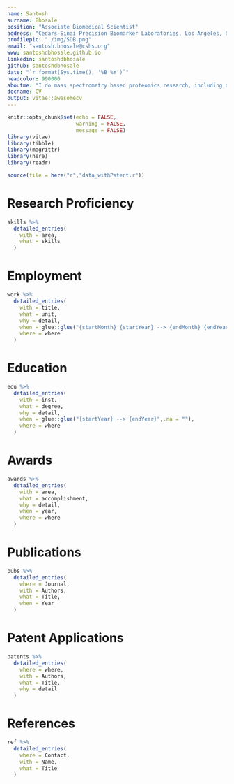 ---
name: Santosh
surname: Bhosale
position: "Associate Biomedical Scientist"
address: "Cedars-Sinai Precision Biomarker Laboratories, Los Angeles, CA, USA"
profilepic: "./img/SDB.png"
email: "santosh.bhosale@cshs.org"
www: santoshdbhosale.github.io
linkedin: santoshdbhosale
github: santoshdbhosale
date: "`r format(Sys.time(), '%B %Y')`"
headcolor: 990000
aboutme: "I do mass spectrometry based proteomics research, including discovery and validation of protein biomarkers in clinical samples. Collaborations with clinicians, mass spectrometry experts and bioinformaticians."
docname: CV
output: vitae::awesomecv
---

```{r setup, include=FALSE}
knitr::opts_chunk$set(echo = FALSE,
                      warning = FALSE,
                      message = FALSE)
library(vitae)
library(tibble)
library(magrittr)
library(here)
library(readr)

source(file = here("r","data_withPatent.r"))

```

# Research Proficiency

```{r SKILLS}

skills %>%
  detailed_entries(
    with = area,
    what = skills
  )

```

# Employment

```{r EMPLOYMENT}

work %>%
  detailed_entries(
    with = title,
    what = unit,
    why = detail,
    when = glue::glue("{startMonth} {startYear} --> {endMonth} {endYear}",.na = ""),
    where = where
  )

```

\pagebreak

# Education

```{r EDUCATION}

edu %>%
  detailed_entries(
    with = inst,
    what = degree,
    why = detail,
    when = glue::glue("{startYear} --> {endYear}",.na = ""),
    where = where
  )

```

# Awards

```{r AWARDS}

awards %>%
  detailed_entries(
    with = area,
    what = accomplishment,
    why = detail,
    when = year,
    where = where
  )

```

# Publications

```{r PUBLICATIONS}
pubs %>% 
  detailed_entries(
    where = Journal,
    with = Authors, 
    what = Title,
    when = Year
  )
```

# Patent Applications
```{r PATENT}
patents %>% 
  detailed_entries(
    where = where,
    with = Authors, 
    what = Title,
    why = detail
  )
```

# References

```{r REFERENCES}
ref %>% 
  detailed_entries(
    where = Contact,
    with = Name, 
    what = Title
  )
```

